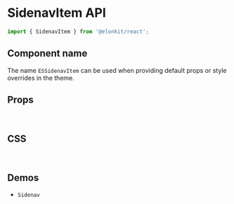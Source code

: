 
<Meta title="Components API/SidenavItem" />

# SidenavItem API

```js
import { SidenavItem } from '@elonkit/react';
```

## Component name

The name `ESSidenavItem` can be used when providing default props or style overrides in the theme.

## Props

<TableInterface name="SidenavItemProps" variant="props" />

<br />

## CSS

<TableInterface name="SidenavItemClasses" variant="css" />

<br />

## Demos

<ul>
  <li>
    <LinkTo kind="components-sidenav" story="demo">
      <code>Sidenav</code>
    </LinkTo>
  </li>
</ul>
